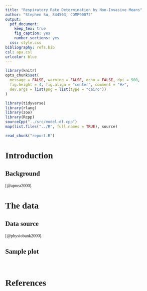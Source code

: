 ```yaml
---
title: "Respiratory Rate Determination by Non-Invasive Means"
author: "Stephen Su, 844503, COMP90072"
output:
  pdf_document:
    keep_tex: true
    fig_caption: yes
    number_sections: yes
  css: style.css
bibliography: refs.bib
csl: apa.csl
urlcolor: blue
---
```


<style type="text/css">

body {
  font-family: serif;
  text-align: justify;
}

</style>

```r
library(knitr)
opts_chunk$set(
  message = FALSE, warning = FALSE, echo = FALSE, dpi = 500,
  fig.height = 4, fig.align = "center", comment = "#>",
  dev.args = list(png = list(type = "cairo"))
)
```

```r
library(tidyverse)
library(rlang)
library(zoo)
library(Rcpp)
sourceCpp("../src/model-df.cpp")
map(list.files("../R", full.names = TRUE), source)
```

```r
read_chunk("report.R")
```

# Introduction

## Background

[@apnea2000].

# The data

## Data source

[@physiobank2000].

## Sample plot

```r
```

```r
```

\newpage

# References
